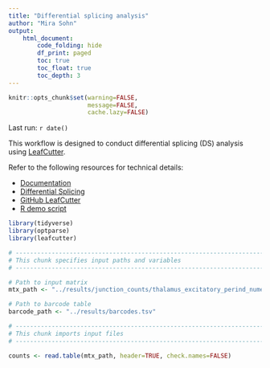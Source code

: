 ```yaml
---
title: "Differential splicing analysis"
author: "Mira Sohn"
output:
    html_document:
        code_folding: hide
        df_print: paged
        toc: true
        toc_float: true
        toc_depth: 3
---
```


```r
knitr::opts_chunk$set(warning=FALSE,
                      message=FALSE,
                      cache.lazy=FALSE)
```

Last run: `r date()`

This workflow is designed to conduct differential splicing (DS) analysis
using [LeafCutter](https://www.nature.com/articles/s41588-017-0004-9).

Refer to the following resources for technical details:

- [Documentation](https://davidaknowles.github.io/leafcutter/index.html)
- [Differential Splicing](https://davidaknowles.github.io/leafcutter/articles/Usage.html#step-3--differential-intron-excision-analysis)
- [GitHub LeafCutter](https://github.com/davidaknowles/leafcutter)
- [R demo script](https://github.com/davidaknowles/leafcutter/blob/master/scripts/leafcutter_ds.R)

```r
library(tidyverse)
library(optparse)
library(leafcutter)
```

```r

# --------------------------------------------------------------------------------
# This chunk specifies input paths and variables
# --------------------------------------------------------------------------------

# Path to input matrix
mtx_path <- "../results/junction_counts/thalamus_excitatory_perind_numers.counts.gz"

# Path to barcode table
barcode_path <- "../results/barcodes.tsv"
```

```r

# --------------------------------------------------------------------------------
# This chunk imports input files
# --------------------------------------------------------------------------------

counts <- read.table(mtx_path, header=TRUE, check.names=FALSE)
```
